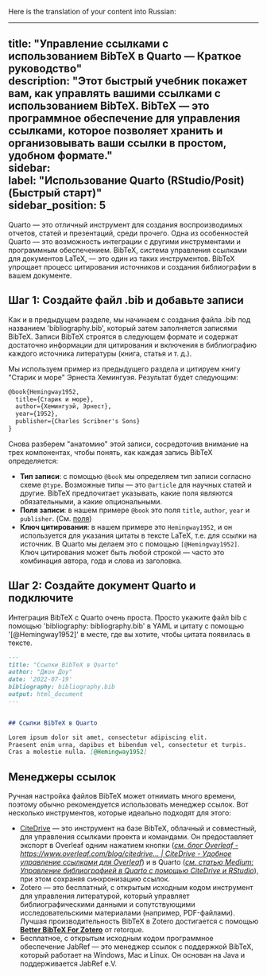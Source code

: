 Here is the translation of your content into Russian:

---

title: "Управление ссылками с использованием BibTeX в Quarto — Краткое руководство"  
description: "Этот быстрый учебник покажет вам, как управлять вашими ссылками с использованием BibTeX. BibTeX — это программное обеспечение для управления ссылками, которое позволяет хранить и организовывать ваши ссылки в простом, удобном формате."  
sidebar:  
  label: "Использование Quarto (RStudio/Posit) (Быстрый старт)"  
sidebar_position: 5  
---  


Quarto — это отличный инструмент для создания воспроизводимых отчетов, статей и презентаций, среди прочего. Одна из особенностей Quarto — это возможность интеграции с другими инструментами и программным обеспечением. BibTeX, система управления ссылками для документов LaTeX, — это один из таких инструментов. BibTeX упрощает процесс цитирования источников и создания библиографии в вашем документе.

<CiteDrive />

## Шаг 1: Создайте файл .bib и добавьте записи

Как и в предыдущем разделе, мы начинаем с создания файла .bib под названием 'bibliography.bib', который затем заполняется записями BibTeX. Записи BibTeX строятся в следующем формате и содержат достаточно информации для цитирования и включения в библиографию каждого источника литературы (книга, статья и т. д.).

Мы используем пример из предыдущего раздела и цитируем книгу "Старик и море" Эрнеста Хемингуэя. Результат будет следующим:

```latex
@book{Hemingway1952,
  title={Старик и море},
  author={Хемингуэй, Эрнест},
  year={1952},
  publisher={Charles Scribner's Sons}
}
```

Снова разберем "анатомию" этой записи, сосредоточив внимание на трех компонентах, чтобы понять, как каждая запись BibTeX определяется:

* **Тип записи**: с помощью `@book` мы определяем тип записи согласно схеме `@type`. Возможные типы — это `@article` для научных статей и другие. BibTeX предпочитает указывать, какие поля являются обязательными, а какие опциональными.
* **Поля записи**: в нашем примере `@book` это поля `title`, `author`, `year` и `publisher`. (См. [поля](./fields))
* **Ключ цитирования**: в нашем примере это `Hemingway1952`, и он используется для указания цитаты в тексте LaTeX, т.е. для ссылки на источник. В Quarto мы делаем это с помощью `[@Hemingway1952]`. Ключ цитирования может быть любой строкой — часто это комбинация автора, года и слова из заголовка.

## Шаг 2: Создайте документ Quarto и подключите

Интеграция BibTeX с Quarto очень проста. Просто укажите файл bib с помощью 'bibliography: bibliography.bib' в YAML и цитату с помощью '[@Hemingway1952]' в месте, где вы хотите, чтобы цитата появилась в тексте.

```md
---
title: "Ссылки BibTeX в Quarto"
author: "Джон Доу"
date: '2022-07-19'
bibliography: bibliography.bib
output: html_document
---


## Ссылки BibTeX в Quarto

Lorem ipsum dolor sit amet, consectetur adipiscing elit.
Praesent enim urna, dapibus et bibendum vel, consectetur et turpis.
Cras a molestie nulla. [@Hemingway1952]


```

## Менеджеры ссылок

Ручная настройка файлов BibTeX может отнимать много времени, поэтому обычно рекомендуется использовать менеджер ссылок. Вот несколько инструментов, которые идеально подходят для этого:

* [CiteDrive](https://www.citedrive.com/) — это инструмент на базе BibTeX, облачный и совместный, для управления ссылками проекта и командами. Он предоставляет экспорт в Overleaf одним нажатием кнопки ([*см. блог Overleaf - https://www.overleaf.com/blog/citedrive... | CiteDrive - Удобное управление ссылками для Overleaf*](https://www.overleaf.com/blog/citedrive-easy-reference-management-for-overleaf)) и в Quarto ([*см. статью Medium: Управление библиографией в Quarto с помощью CiteDrive и RStudio*](https://citedrive.medium.com/bibliography-management-in-r-markdown-with-citedrive-and-rstudio-2585699dd619)), при этом сохраняя синхронизацию ссылок.
* Zotero — это бесплатный, с открытым исходным кодом инструмент для управления литературой, который управляет библиографическими данными и сопутствующими исследовательскими материалами (например, PDF-файлами). Лучшая производительность BibTeX в Zotero достигается с помощью **[Better BibTeX For Zotero](https://retorque.re/zotero-better-bibtex/)** от retorque.
* Бесплатное, с открытым исходным кодом программное обеспечение JabRef — это менеджер ссылок с поддержкой BibTeX, который работает на Windows, Mac и Linux. Он основан на Java и поддерживается JabRef e.V.


